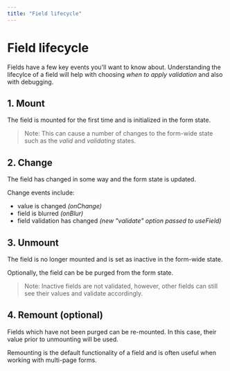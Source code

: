 ```yaml
---
title: "Field lifecycle"
---
```


# Field lifecycle

Fields have a few key events you'll want to know about. Understanding the
lifecylce of a field will help with choosing _when to apply validation_ and also
with debugging.

## 1. Mount

The field is mounted for the first time and is initialized in the form state.

> Note: This can cause a number of changes to the form-wide state such as the _valid_ and _validating_ states.

## 2. Change

The field has changed in some way and the form state is updated.

Change events include:

- value is changed _(onChange)_
- field is blurred _(onBlur)_
- field validation has changed _(new "validate" option passed to useField)_

## 3. Unmount

The field is no longer mounted and is set as inactive in the form-wide state.

Optionally, the field can be be purged from the form state.

> Note: Inactive fields are not validated, however, other fields can still see their values and validate accordingly.

## 4. Remount (optional)

Fields which have not been purged can be re-mounted. In this case, their
value prior to unmounting will be used.

Remounting is the default functionality of a field and is often useful
when working with multi-page forms.
